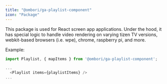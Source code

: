 ```yaml
---
title: "@ombori/ga-playlist-component"
icon: "Package"
---
```


This package is used for React screen app applications. Under the hood, it has special logic to handle video rendering on varying tizen TV versions, webkit-based browsers (i.e. wpe), chrome, raspberry pi, and more.

Example:

```js
import Playlist, { mapItems } from '@ombori/ga-playlist-component';

...
  <Playlist items={playlistItems} />
...
```
